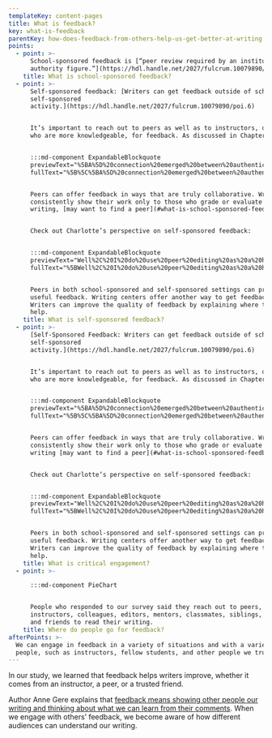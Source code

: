 ```yaml
---
templateKey: content-pages
title: What is feedback?
key: what-is-feedback
parentKey: how-does-feedback-from-others-help-us-get-better-at-writing
points:
  - point: >-
      School-sponsored feedback is [“peer review required by an institutional
      authority figure.”](https://hdl.handle.net/2027/fulcrum.10079890/poi.5)
    title: What is school-sponsored feedback?
  - point: >-
      Self-sponsored feedback: [Writers can get feedback outside of school as a
      self-sponsored
      activity.](https://hdl.handle.net/2027/fulcrum.10079890/poi.6)


      It’s important to reach out to peers as well as to instructors, or those
      who are more knowledgeable, for feedback. As discussed in Chapter 2,


      :::md-component ExpandableBlockquote
      previewText="%5BA%5D%20connection%20emerged%20between%20authenticity%20and%20authority%20%u2026"
      fullText="%5B%5C%5BA%5D%20connection%20emerged%20between%20authenticity%20and%20authority%20so%20that%20an%20authentic%20audience%20of%20peers%20held%20a%20non-hierarchical%20authority%2C%20one%20founded%20on%20collaboration%20rather%20than%20competition%2C%20transaction%2C%20or%20control.%20This%20view%20of%20writing%20echoes%20what%20expert%20writers%20hope%20for%20when%20they%20imagine%20receiving%20feedback%20from%20their%20audience%20of%20peers%3A%20when%20an%20audience%20is%20not%20only%20a%20willing%20consumer%20of%20text%20but%20also%20an%20active%20responder%2C%20authority%20and%20audience%20are%20mutually%20constructed.%5D%28https%3A//hdl.handle.net/2027/fulcrum.10079890/poi.11%29"


      Peers can offer feedback in ways that are truly collaborative. Writers who
      consistently show their work only to those who grade or evaluate their
      writing, [may want to find a peer](#what-is-school-sponsored-feedback).


      Check out Charlotte’s perspective on self-sponsored feedback:


      :::md-component ExpandableBlockquote
      previewText="Well%2C%20I%20do%20use%20peer%20editing%20as%20a%20huge%20thing%20%u2026"
      fullText="%5BWell%2C%20I%20do%20use%20peer%20editing%20as%20a%20huge%20thing%20I%20don%u2019t%20really%20enjoy%20using%20peer%20editing%20in%20class%20%u2026%20I%20like%20using%20people%20who%20I%20know%20I%20can%20trust%20as%20far%20as%20peer%20editing%2C%20which%20usually%20happens%20to%20be%20my%20mom%20a%20lot%2C%20or%20my%20friends%20that%20work%20at%20the%20Daily%20%5C%5Buniversity%20newspaper%5D%20or%20past%20teachers.%5D%28https%3A//hdl.handle.net/2027/fulcrum.10079890/poi.8%29"


      Peers in both school-sponsored and self-sponsored settings can provide
      useful feedback. Writing centers offer another way to get feedback.
      Writers can improve the quality of feedback by explaining where they need
      help.
    title: What is self-sponsored feedback?
  - point: >-
      [Self-Sponsored Feedback: Writers can get feedback outside of school as a
      self-sponsored
      activity.](https://hdl.handle.net/2027/fulcrum.10079890/poi.6)


      It’s important to reach out to peers as well as to instructors, or those
      who are more knowledgeable, for feedback. As discussed in Chapter 2,


      :::md-component ExpandableBlockquote
      previewText="%5BA%5D%20connection%20emerged%20between%20authenticity%20and%20authority%20%u2026"
      fullText="%5B%5C%5BA%5D%20connection%20emerged%20between%20authenticity%20and%20authority%20so%20that%20an%20authentic%20audience%20of%20peers%20held%20a%20non-hierarchical%20authority%2C%20one%20founded%20on%20collaboration%20rather%20than%20competition%2C%20transaction%2C%20or%20control.%20This%20view%20of%20writing%20echoes%20what%20expert%20writers%20hope%20for%20when%20they%20imagine%20receiving%20feedback%20from%20their%20audience%20of%20peers%3A%20when%20an%20audience%20is%20not%20only%20a%20willing%20consumer%20of%20text%20but%20also%20an%20active%20responder%2C%20authority%20and%20audience%20are%20mutually%20constructed.%5D%28https%3A//hdl.handle.net/2027/fulcrum.10079890/poi.11%29"


      Peers can offer feedback in ways that are truly collaborative. Writers who
      consistently show their work only to those who grade or evaluate their
      writing [may want to find a peer](#what-is-school-sponsored-feedback).


      Check out Charlotte’s perspective on self-sponsored feedback:


      :::md-component ExpandableBlockquote
      previewText="Well%2C%20I%20do%20use%20peer%20editing%20as%20a%20huge%20thing%20%u2026"
      fullText="%5BWell%2C%20I%20do%20use%20peer%20editing%20as%20a%20huge%20thing%20I%20don%u2019t%20really%20enjoy%20using%20peer%20editing%20in%20class%20%u2026%20I%20like%20using%20people%20who%20I%20know%20I%20can%20trust%20as%20far%20as%20peer%20editing%2C%20which%20usually%20happens%20to%20be%20my%20mom%20a%20lot%2C%20or%20my%20friends%20that%20work%20at%20the%20Daily%20%5C%5Buniversity%20newspaper%5D%20or%20past%20teachers.%5D%28https%3A//hdl.handle.net/2027/fulcrum.10079890/poi.8%29"


      Peers in both school-sponsored and self-sponsored settings can provide
      useful feedback. Writing centers offer another way to get feedback.
      Writers can improve the quality of feedback by explaining where they need
      help.
    title: What is critical engagement?
  - point: >-

      :::md-component PieChart


      People who responded to our survey said they reach out to peers,
      instructors, colleagues, editors, mentors, classmates, siblings, parents,
      and friends to read their writing.
    title: Where do people go for feedback?
afterPoints: >-
  We can engage in feedback in a variety of situations and with a variety of
  people, such as instructors, fellow students, and other people we trust.
---
```

In our study, we learned that feedback helps writers improve, whether it comes from an instructor, a peer, or a trusted friend.

Author Anne Gere explains that [feedback means showing other people our writing and thinking about what we can learn from their comments](https://www.fulcrum.org/epubs/x059c8342?locale=en#/6/20[Gere-0010]!/4/2[pt01]/24/1:408). When we engage with others’ feedback, we become aware of how different audiences can understand our writing.
